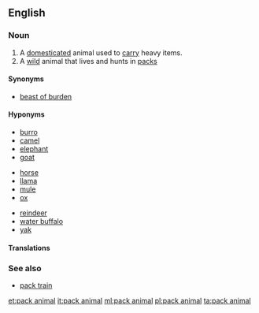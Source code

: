 ==English==
{{wikipedia}}

===Noun===
{{en-noun}}

# A [[domesticated]] animal used to [[carry]] heavy items.
# A [[wild]] animal that lives and hunts in [[pack]]s

====Synonyms====
* {{sense|animal used for carrying}} [[beast of burden]]

====Hyponyms====
{{rel-top|beasts of burden}}
* [[burro]]
* [[camel]]
* [[elephant]]
* [[goat]]
{{rel-mid3}}
* [[horse]]
* [[llama]]
* [[mule]]
* [[ox]]
{{rel-mid3}}
* [[reindeer]]
* [[water buffalo]]
* [[yak]]
{{rel-bottom}}

====Translations====
{{trans-see|animal used to carry heavy items|beast of burden}}

===See also===
* [[pack train]]

[[et:pack animal]]
[[it:pack animal]]
[[ml:pack animal]]
[[pl:pack animal]]
[[ta:pack animal]]
